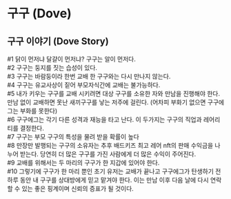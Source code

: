 # 구구 (Dove)

## 구구 이야기 (Dove Story)

#1 닭이 먼저냐 달걀이 먼저냐? 구구는 알이 먼저다.  
#2 구구는 둥지를 짓는 습성이 있다.  
#3 구구는 바람둥이라 한번 교배 한 구구와는 다시 만나지 않는다.  
#4 구구는 유교사상이 짙어 부모자식간에 교배는 불가능하다.  
#5 내가 키우는 구구를 교배 시키려면 대상 구구를 소유한 자와 만남을 진행해야 한다. 만남 없이 교배하면 못난 새끼구구를 낳는 저주에 걸린다. (어차피 부화기 없으면 구구에그는 부화를 못한다)  
#6 구구에그는 각기 다른 성격과 재능을 타고 난다. 이 두가지는 구구의 직업과 레어리티를 결정한다.  
#7 구구는 부모 구구의 특성을 물려 받을 확률이 높다  
#8 만장만 발행되는 구구의 소유자는 추후 배드키즈 최고 레어 nft의 판매 수익금을 나누어 받는다. 당연히 더 많은 구구를 가진 사람에게 더 많은 수익이 주어진다.  
#9 교배를 위해서는 두 마리의 구구가 한 지갑에 있어야 한다.  
#10 그렇기에 구구가 한 마리 뿐인 초기 유저는 교배가 끝나고 구구에그가 탄생하기 전 하루 동안 내 구구를 상대방에게 믿고 맡겨야 한다. 이는 만남 이후 다음 날에 다시 연락 할 수 있는 좋은 핑계이며 신뢰의 증표가 될 것이다.  